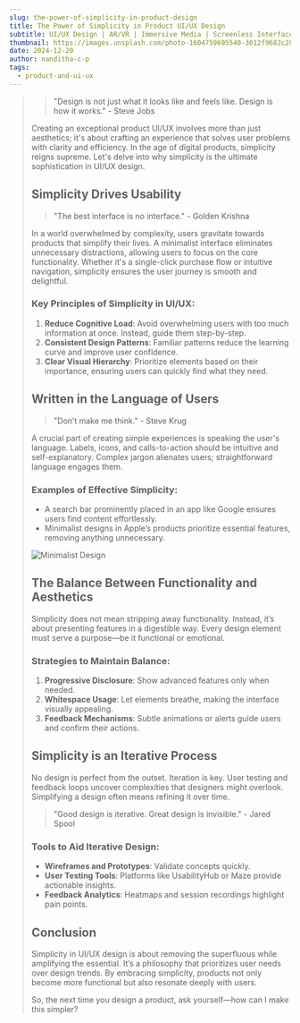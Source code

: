 ```yaml
---
slug: the-power-of-simplicity-in-product-design
title: The Power of Simplicity in Product UI/UX Design
subtitle: UI/UX Design | AR/VR | Immersive Media | Screenless Interface
thumbnail: https://images.unsplash.com/photo-1604759695540-3012f9682c28?w=800&auto=format&fit=crop&q=60&ixlib=rb-4.0.3&ixid=M3wxMjA3fDB8MHxzZWFyY2h8M3x8cHJvZHVjdCUyMGRlc2lnbnxlbnwwfHwwfHx8MA%3D%3D
date: 2024-12-20
author: nanditha-c-p
tags:
  - product-and-ui-ux
---
```



> > "Design is not just what it looks like and feels like. Design is how it works." - Steve Jobs
>
> Creating an exceptional product UI/UX involves more than just aesthetics; it's about crafting an experience that solves user problems with clarity and efficiency. In the age of digital products, simplicity reigns supreme. Let's delve into why simplicity is the ultimate sophistication in UI/UX design.
>
> ## Simplicity Drives Usability
>
> > "The best interface is no interface." - Golden Krishna
>
> In a world overwhelmed by complexity, users gravitate towards products that simplify their lives. A minimalist interface eliminates unnecessary distractions, allowing users to focus on the core functionality. Whether it's a single-click purchase flow or intuitive navigation, simplicity ensures the user journey is smooth and delightful.
>
> ### Key Principles of Simplicity in UI/UX:
>
> 1. **Reduce Cognitive Load**: Avoid overwhelming users with too much information at once. Instead, guide them step-by-step.
> 2. **Consistent Design Patterns**: Familiar patterns reduce the learning curve and improve user confidence.
> 3. **Clear Visual Hierarchy**: Prioritize elements based on their importance, ensuring users can quickly find what they need.
>
> ## Written in the Language of Users
>
> > "Don’t make me think." - Steve Krug
>
> A crucial part of creating simple experiences is speaking the user's language. Labels, icons, and calls-to-action should be intuitive and self-explanatory. Complex jargon alienates users; straightforward language engages them.
>
> ### Examples of Effective Simplicity:
>
> * A search bar prominently placed in an app like Google ensures users find content effortlessly.
> * Minimalist designs in Apple’s products prioritize essential features, removing anything unnecessary.
>
> ![Minimalist Design](https://via.placeholder.com/600x300)
>
> ## The Balance Between Functionality and Aesthetics
>
> Simplicity does not mean stripping away functionality. Instead, it’s about presenting features in a digestible way. Every design element must serve a purpose—be it functional or emotional.
>
> ### Strategies to Maintain Balance:
>
> 1. **Progressive Disclosure**: Show advanced features only when needed.
> 2. **Whitespace Usage**: Let elements breathe, making the interface visually appealing.
> 3. **Feedback Mechanisms**: Subtle animations or alerts guide users and confirm their actions.
>
> ## Simplicity is an Iterative Process
>
> No design is perfect from the outset. Iteration is key. User testing and feedback loops uncover complexities that designers might overlook. Simplifying a design often means refining it over time.
>
> > "Good design is iterative. Great design is invisible." - Jared Spool
>
> ### Tools to Aid Iterative Design:
>
> * **Wireframes and Prototypes**: Validate concepts quickly.
> * **User Testing Tools**: Platforms like UsabilityHub or Maze provide actionable insights.
> * **Feedback Analytics**: Heatmaps and session recordings highlight pain points.
>
> ## Conclusion
>
> Simplicity in UI/UX design is about removing the superfluous while amplifying the essential. It’s a philosophy that prioritizes user needs over design trends. By embracing simplicity, products not only become more functional but also resonate deeply with users.
>
> So, the next time you design a product, ask yourself—how can I make this simpler?